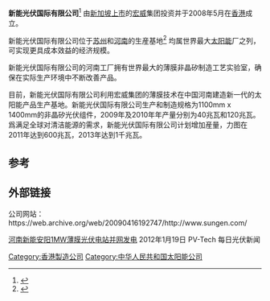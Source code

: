 {{noteTA
|G1=太阳能产品
}}
{{Infobox_Company |
  company_name   = 新能光伏国际有限公司|
company_logo   = [[File:SUNGEN_International_Limited.jpg|160px]]|
company_type   =  ([[宏威|宏威]]（[[上市公司|上市公司]]）[[投资|投资]])|  foundation     = 2008年|
  location       = {{HK}}|
  key_people     = |
  num_employees  = +200 (2009年)|
  industry       = [[生产|生产]] 与 [[销售|销售]]|
  products       = [[单晶硅|单晶硅]]、[[多晶硅|多晶硅]]|  
  homepage       = |
}}

'''新能光伏国际有限公司'''<ref>{{cite web|url=http://www.sungen.com/sc/aboutus01.php|title=关于我们/公司简介|publisher=新能光伏|year=2009|accessdate=2009-09-28|deadurl=yes|archiveurl=https://web.archive.org/web/20101005013443/http://www.sungen.com/sc/aboutus01.php|archivedate=2010-10-05}}</ref> 由[[新加坡|新加坡]][[上市|上市]]的[[宏威|宏威]]集团投资并于2008年5月在[[香港|香港]]成立。

新能光伏国际有限公司位于[[苏州|苏州]]和[[河南|河南]]的生産基地<ref>{{cite web|url=http://www.sungen.com/sc/aboutus03.php|title=生产设备|publisher=新能光伏|year=2009|accessdate=2009-09-28|deadurl=yes|archiveurl=https://web.archive.org/web/20101006051634/http://www.sungen.com/sc/aboutus03.php|archivedate=2010-10-06}}</ref> 均属世界最大[[太阳能|太阳能]]厂之列，可实现更具成本效益的经济规模。

新能光伏国际有限公司的河南工厂拥有世界最大的薄膜非晶矽制造工艺实验室，确保在实际生产环境中不断改善产品。

目前，新能光伏国际有限公司利用宏威集团的薄膜技术在中国河南建造新一代的太阳能产品生产基地。新能光伏国际有限公司生产和制造规格为1100mm x 1400mm的非晶矽光伏组件，2009年及2010年年产量分别为40兆瓦和120兆瓦。爲满足全球对清洁能源的需求，新能光伏国际有限公司计划增加産量，力图在2011年达到600兆瓦，2013年达到1千兆瓦。

==参考==
{{reflist|2}}

==外部链接==

公司网站：https://web.archive.org/web/20090416192747/http://www.sungen.com/

[http://www.pv-tech.cn/news/Henan_XinNeng_Anyang_1MW_thin_film_PV_plant_grid_connected 河南新能安阳1MW薄膜光伏电站并网发电] {{Wayback|url=http://www.pv-tech.cn/news/Henan_XinNeng_Anyang_1MW_thin_film_PV_plant_grid_connected |date=20160306040046 }} 2012年1月19日  PV-Tech 每日光伏新闻

[[Category:香港製造公司|Category:香港製造公司]]
[[Category:中华人民共和国太阳能公司|Category:中华人民共和国太阳能公司]]